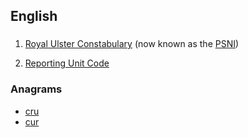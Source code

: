 {{also|rực|ruc}}

==English==

==={{initialism-old|en}}===
{{en-initialism}}
# [[w:Royal Ulster Constabulary|Royal Ulster Constabulary]] (now known as the [[PSNI]])
# {{context|military|US}} [[Reporting Unit Code]]

===Anagrams===
* [[cru#English|cru]] 
* [[cur#English|cur]]